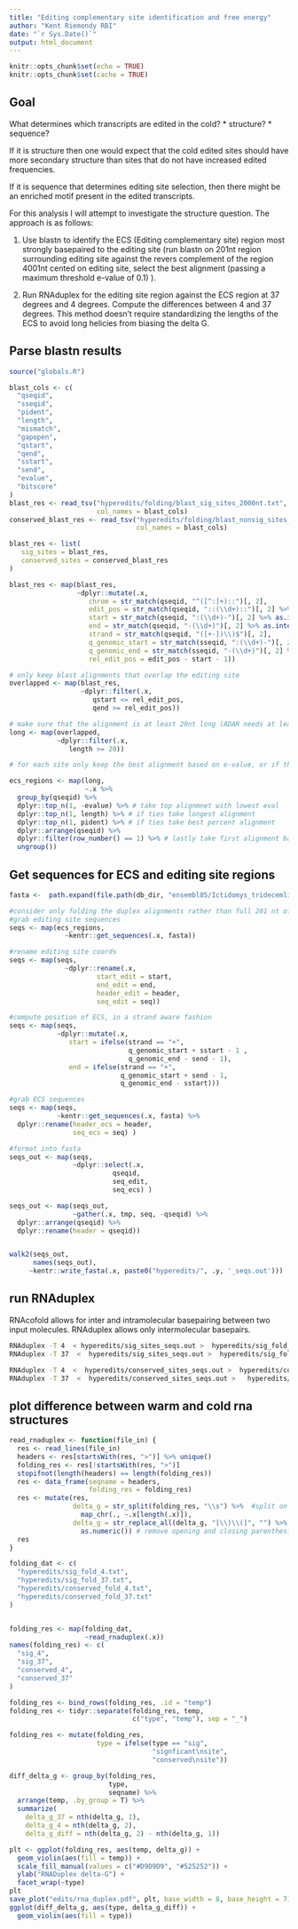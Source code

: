 ```yaml
---
title: "Editing complementary site identification and free energy"
author: "Kent Riemondy RBI"
date: "`r Sys.Date()`"
output: html_document
---
```


```r
knitr::opts_chunk$set(echo = TRUE)
knitr::opts_chunk$set(cache = TRUE)
```

## Goal

What determines which transcripts are edited in the cold?
  * structure?
  * sequence?
  
If it is structure then one would expect that the cold edited sites should have more secondary structure than sites that do not have increased edited frequencies. 

If it is sequence that determines editing site selection, then there might be an enriched motif present in the edited transcripts. 

For this analysis I will attempt to investigate the structure question. The approach is as follows:

1) Use blastn to identify the ECS (Editing complementary site) region most strongly basepaired to the editing site (run blastn on 201nt region surrounding editing site against the revers complement of the region 4001nt cented on editing site, select the best alignment (passing a maximum threshold e-value of 0.1) ).

2) Run RNAduplex for the editing site region against the ECS region at 37 degrees and 4 degrees. Compute the differences between 4 and 37 degrees. This method doesn't require standardizing the lengths of the ECS to avoid long helicies from biasing the delta G. 

## Parse blastn results

```r
source("globals.R")
```

```r
blast_cols <- c(
  "qseqid",
  "sseqid",
  "pident",
  "length",
  "mismatch",
  "gapopen", 
  "qstart", 
  "qend", 
  "sstart", 
  "send", 
  "evalue", 
  "bitscore"
)
blast_res <- read_tsv("hyperedits/folding/blast_sig_sites_2000nt.txt", 
                      col_names = blast_cols)
conserved_blast_res <- read_tsv("hyperedits/folding/blast_nonsig_sites_2000nt.txt",
                                col_names = blast_cols)

blast_res <- list(
   sig_sites = blast_res,
   conserved_sites = conserved_blast_res
)

blast_res <- map(blast_res,
                 ~dplyr::mutate(.x, 
                    chrom = str_match(qseqid, "^([^:]+)::")[, 2],
                    edit_pos = str_match(qseqid, "::(\\d+)::")[, 2] %>% as.integer(),
                    start = str_match(qseqid, ":(\\d+)-")[, 2] %>% as.integer(),
                    end = str_match(qseqid, "-(\\d+)")[, 2] %>% as.integer(),
                    strand = str_match(qseqid, "([+-])\\)$")[, 2],
                    q_genomic_start = str_match(sseqid, ":(\\d+)-")[, 2] %>% as.integer(),
                    q_genomic_end = str_match(sseqid, "-(\\d+)")[, 2] %>% as.integer(),
                    rel_edit_pos = edit_pos - start - 1))

# only keep blast alignments that overlap the editing site
overlapped <- map(blast_res, 
                  ~dplyr::filter(.x,
                     qstart <= rel_edit_pos, 
                     qend >= rel_edit_pos))

# make sure that the alignment is at least 20nt long (ADAR needs at least 20bp to edit)
long <- map(overlapped, 
            ~dplyr::filter(.x,
               length >= 20))

# for each site only keep the best alignment based on e-value, or if there are ties, then the longest alignment, or if additional ties, the first element

ecs_regions <- map(long,
                   ~.x %>% 
  group_by(qseqid) %>% 
  dplyr::top_n(1, -evalue) %>% # take top alignmnet with lowest eval
  dplyr::top_n(1, length) %>% # if ties take longest alignment
  dplyr::top_n(1, pident) %>% # if ties take best percent alignment
  dplyr::arrange(qseqid) %>% 
  dplyr::filter(row_number() == 1) %>% # lastly take first alignment based on sorted site name
  ungroup())
```

## Get sequences for ECS and editing site regions

```r
fasta <-  path.expand(file.path(db_dir, "ensembl85/Ictidomys_tridecemlineatus.spetri2.dna.toplevel.fa"))

#consider only folding the duplex alignments rather than full 201 nt of editing site region
#grab editing site sequences
seqs <- map(ecs_regions,
              ~kentr::get_sequences(.x, fasta))

#rename editing site coords 
seqs <- map(seqs, 
              ~dplyr::rename(.x,
                      start_edit = start,
                      end_edit = end,
                      header_edit = header,
                      seq_edit = seq))

#compute position of ECS, in a strand aware fashion
seqs <- map(seqs, 
            ~dplyr::mutate(.x,
               start = ifelse(strand == "+", 
                              q_genomic_start + sstart - 1 ,
                              q_genomic_end - send - 1),
               end = ifelse(strand == "+",
                            q_genomic_start + send - 1,
                            q_genomic_end - sstart)))

#grab ECS sequences
seqs <- map(seqs, 
            ~kentr::get_sequences(.x, fasta) %>% 
  dplyr::rename(header_ecs = header,
                seq_ecs = seq) )

#format into fasta
seqs_out <- map(seqs, 
                ~dplyr::select(.x,
                          qseqid,
                          seq_edit, 
                          seq_ecs) )

seqs_out <- map(seqs_out,
                ~gather(.x, tmp, seq, -qseqid) %>% 
  dplyr::arrange(qseqid) %>% 
  dplyr::rename(header = qseqid))


walk2(seqs_out, 
      names(seqs_out),
     ~kentr::write_fasta(.x, paste0("hyperedits/", .y, '_seqs.out')))
```


## run RNAduplex

RNAcofold allows for inter and intramolecular basepairing between two input molecules. RNAduplex allows only intermolecular basepairs. 

```bash
RNAduplex -T 4  < hyperedits/sig_sites_seqs.out >  hyperedits/sig_fold_4.txt
RNAduplex -T 37  <  hyperedits/sig_sites_seqs.out >  hyperedits/sig_fold_37.txt

RNAduplex -T 4  <  hyperedits/conserved_sites_seqs.out >  hyperedits/conserved_fold_4.txt
RNAduplex -T 37  <  hyperedits/conserved_sites_seqs.out >   hyperedits/conserved_fold_37.txt
```


## plot difference between warm and cold rna structures

```r

read_rnaduplex <- function(file_in) {
  res <- read_lines(file_in)
  headers <- res[startsWith(res, ">")] %>% unique()
  folding_res <- res[!startsWith(res, ">")]
  stopifnot(length(headers) == length(folding_res))
  res <- data_frame(seqname = headers, 
                    folding_res = folding_res)
  res <- mutate(res, 
                delta_g = str_split(folding_res, "\\s") %>%  #split on whitespace and return last element
                  map_chr(., ~.x[length(.x)]),
                delta_g = str_replace_all(delta_g, "[\\)\\(]", "") %>% 
                  as.numeric()) # remove opening and closing parenthesis 
  res
}

folding_dat <- c(
  "hyperedits/sig_fold_4.txt",
  "hyperedits/sig_fold_37.txt",
  "hyperedits/conserved_fold_4.txt",
  "hyperedits/conserved_fold_37.txt"
)


folding_res <- map(folding_dat,
                   ~read_rnaduplex(.x))
names(folding_res) <- c(
  "sig_4",
  "sig_37",
  "conserved_4",
  "conserved_37"
)

folding_res <- bind_rows(folding_res, .id = "temp")
folding_res <- tidyr::separate(folding_res, temp, 
                               c("type", "temp"), sep = "_")

folding_res <- mutate(folding_res, 
                      type = ifelse(type == "sig",
                                    "signficant\nsite",
                                    "conserved\nsite"))

diff_delta_g <- group_by(folding_res, 
                         type,
                         seqname) %>% 
  arrange(temp, .by_group = T) %>% 
  summarize(
    delta_g_37 = nth(delta_g, 1),
    delta_g_4 = nth(delta_g, 2),
    delta_g_diff = nth(delta_g, 2) - nth(delta_g, 1))

plt <- ggplot(folding_res, aes(temp, delta_g)) + 
  geom_violin(aes(fill = temp)) +
  scale_fill_manual(values = c("#D9D9D9", "#525252")) +
  ylab("RNADuplex delta-G") +
  facet_wrap(~type)
plt
save_plot("edits/rna_duplex.pdf", plt, base_width = 8, base_height = 7)
ggplot(diff_delta_g, aes(type, delta_g_diff)) + 
  geom_violin(aes(fill = type)) 
```


